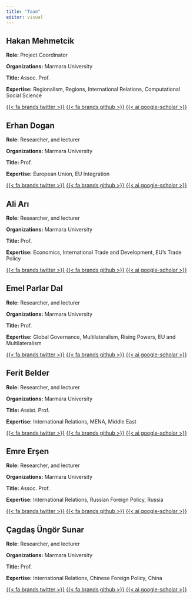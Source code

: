```yaml
---
title: "Team"
editor: visual
---
```


## Hakan Mehmetcik

**Role:** Project Coordinator

**Organizations:** Marmara University

**Title:** Assoc. Prof.

**Expertise:** Regionalism, Regions, International Relations, Computational Social Science

[{{< fa brands twitter >}}](https://twitter.com/HakanMehmetcik) [{{< fa brands github >}}](https://github.com/HakanMehmetcik) [{{< ai google-scholar >}}](https://scholar.google.com/citations?user=EP6861cAAAAJ&hl=tr&oi=ao)

## Erhan Dogan

**Role:** Researcher, and lecturer

**Organizations:** Marmara University

**Title:** Prof.

**Expertise:** European Union, EU Integration

[{{< fa brands twitter >}}]() [{{< fa brands github >}}]() [{{< ai google-scholar >}}](https://scholar.google.com/citations?user=QevK0rMAAAAJ&hl=tr&oi=ao)

## Ali Arı

**Role:** Researcher, and lecturer

**Organizations:** Marmara University

**Title:** Prof.

**Expertise:** Economics, International Trade and Development, EU's Trade Policy

[{{< fa brands twitter >}}](https://mobile.twitter.com/AAri_Marmara) [{{< fa brands github >}}]() [{{< ai google-scholar >}}](https://scholar.google.com/citations?user=HyXiKDsAAAAJ&hl=tr&oi=ao)

## Emel Parlar Dal

**Role:** Researcher, and lecturer

**Organizations:** Marmara University

**Title:** Prof.

**Expertise:** Global Governance, Multilateralism, Rising Powers, EU and Multilateralism

[{{< fa brands twitter >}}](https://mobile.twitter.com/emelparlar2) [{{< fa brands github >}}]() [{{< ai google-scholar >}}](https://scholar.google.com/citations?user=_2W8nt8AAAAJ&hl=tr&oi=ao)

## Ferit Belder

**Role:** Researcher, and lecturer

**Organizations:** Marmara University

**Title:** Assist. Prof.

**Expertise:** International Relations, MENA, Middle East

[{{< fa brands twitter >}}](https://twitter.com/FeritBelder) [{{< fa brands github >}}]() [{{< ai google-scholar >}}](https://scholar.google.com/citations?user=DY6r7IwAAAAJ&hl)

## Emre Erşen

**Role:** Researcher, and lecturer

**Organizations:** Marmara University

**Title:** Assoc. Prof.

**Expertise:** International Relations, Russian Foreign Policy, Russia

[{{< fa brands twitter >}}](https://mobile.twitter.com/emreersen) [{{< fa brands github >}}]() [{{< ai google-scholar >}}](https://scholar.google.com/citations?user=UOquYBwAAAAJ&hl=tr&oi=ao)

## Çagdaş Üngör Sunar

**Role:** Researcher, and lecturer

**Organizations:** Marmara University

**Title:** Prof.

**Expertise:** International Relations, Chinese Foreign Policy, China

[{{< fa brands twitter >}}](https://mobile.twitter.com/CagdasUngor) [{{< fa brands github >}}]() [{{< ai google-scholar >}}](https://scholar.google.com/citations?user=ytQ4Yz4AAAAJ&hl=tr&oi=ao)
